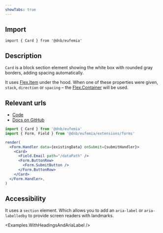 ```yaml
---
showTabs: true
---
```



## Import

```tsx
import { Card } from '@dnb/eufemia'
```

## Description

`Card` is a block section element showing the white box with rounded gray borders, adding spacing automatically.

It uses [Flex.Item](/uilib/layout/flex/item) under the hood. When one of these properties were given, `stack`, `direction` or `spacing` – the [Flex.Container](/uilib/layout/flex/container) will be used.

## Relevant urls

- [Code](https://github.com/dnbexperience/eufemia/tree/main/packages/dnb-eufemia/src/components/card)
- [Docs on GitHub](https://github.com/dnbexperience/eufemia/tree/main/packages/dnb-design-system-portal/src/docs/uilib/components/card)

```jsx
import { Card } from '@dnb/eufemia'
import { Form, Field } from '@dnb/eufemia/extensions/forms'

render(
  <Form.Handler data={existingData} onSubmit={submitHandler}>
    <Card>
      <Field.Email path="/dataPath" />
      <Form.ButtonRow>
        <Form.SubmitButton />
      </Form.ButtonRow>
    </Card>
  </Form.Handler>,
)
```

## Accessibility

It uses a `section` element. Which allows you to add an `aria-label` or `aria-labelledby` to provide screen readers with landmarks.

<Examples.WithHeadingsAndAriaLabel />
